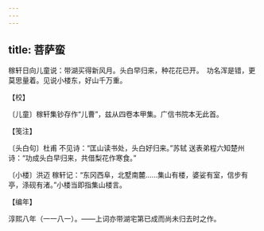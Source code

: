 ```yaml
---
---
---
```

title: 菩萨蛮
---







稼轩日向儿童说：带湖买得新风月。头白早归来，种花花已开。　功名浑是错，更莫思量着。见说小楼东，好山千万重。





【校】


〔儿童〕稼轩集钞存作“儿曹”，兹从四卷本甲集。广信书院本无此首。





【笺注】


〔头白句〕杜甫 不见诗：“匡山读书处，头白好归来。”苏轼 送表弟程六知楚州诗：“功成头白早归来，共借梨花作寒食。”

〔小楼〕洪迈 稼轩记：“东冈西阜，北墅南麓……集山有楼，婆娑有室，信步有亭，涤砚有渚。”小楼当即指集山楼言。





【编年】


淳熙八年（一一八一）。——上词亦带湖宅第已成而尚未归去时之作。